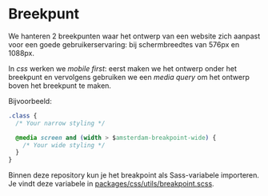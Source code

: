 
<Meta title="Docs/Designrichtlijnen/Breekpunt" />

# Breekpunt

We hanteren 2 breekpunten waar het ontwerp van een website zich aanpast voor een goede gebruikerservaring: bij schermbreedtes van 576px en 1088px.

In _css_ werken we _mobile first_: eerst maken we het ontwerp onder het breekpunt en vervolgens gebruiken we een _media query_ om het ontwerp boven het breekpunt te maken.

Bijvoorbeeld:

```css
.class {
  /* Your narrow styling */

  @media screen and (width > $amsterdam-breakpoint-wide) {
    /* Your wide styling */
  }
}
```

Binnen deze repository kun je het breakpoint als Sass-variabele importeren. Je vindt deze variabele in [packages/css/utils/breakpoint.scss](https://github.com/Amsterdam/design-system/blob/main/packages/css/utils/breakpoint.scss).
